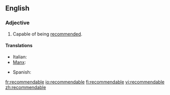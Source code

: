 ==English==

===Adjective===
{{en-adj}}

# Capable of being [[recommend]]ed.

====Translations====
{{trans-top}}
* Italian: {{t|it|raccomandabile}}
* [[Manx]]: {{t|gv|yn-choyrlaghey}}
{{trans-mid}}
* Spanish: {{t|es|recomendable}}
{{trans-bottom}}

[[fr:recommendable]]
[[io:recommendable]]
[[fi:recommendable]]
[[vi:recommendable]]
[[zh:recommendable]]